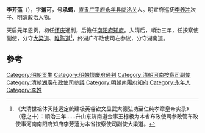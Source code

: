 '''李芳蕰'''（{{bd|1589年||1673年}}），字'''羞可'''，号'''承蜩'''，[[北直隶|直隶]][[广平府|广平府]][[永年县_(隋朝)|永年县]][[临洺关|临洺关]]人。明宣府巡抚[[李养冲|李养冲]]次子、明清政治人物。

天启元年恩贡，初任[[怀庆|怀庆]]通判，后擔任[[南阳府|南阳府]][[知府|知府]]。入清后，順治三年，任按察使副使，分守[[大梁道|大梁道]]、[[睢陈道|睢陈道]]<ref>《大清世祖体天隆运定统建极英睿钦文显武大德弘功至仁纯孝章皇帝实录》（卷之十）：順治三年……升山东济南道佥事王标极为本省布政使司参政管布政使事河南南阳府知府李芳蕰为本省按察使司副使大梁道。</ref>，终湖广布政使司左参议，分守湖南道。

==參考==
{{reflist}}
[[Category:明朝贡生|Category:明朝贡生]]
[[Category:明朝懷慶府通判|Category:明朝懷慶府通判]]
[[Category:清朝河南按察司副使|Category:清朝河南按察司副使]]
[[Category:清朝湖廣布政使司參議|Category:清朝湖廣布政使司參議]]
[[Category:明朝南陽府知府|Category:明朝南陽府知府]]
[[Category:永年人|Category:永年人]]
[[Category:李姓|Category:李姓]]